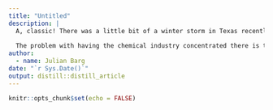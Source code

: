 ```yaml
---
title: "Untitled"
description: |
  A, classic! There was a little bit of a winter storm in Texas recently, remember? The one that knocked out electricity for most of the population. Well, guess what is also in Texas. Most of America's chemical industry. Because it is an attractive place for the chemical industry to be, where you can have your [chemical plants](https://en.wikipedia.org/wiki/West_Fertilizer_Company_explosion) [blow](https://www.npr.org/2019/11/27/783263942/massive-explosion-rips-through-texas-chemical-plant) [up](https://www.nbcnews.com/storyline/hurricane-harvey/harvey-danger-how-toxic-air-texas-chemical-plant-explosion-n797876) [without](https://www.reuters.com/article/us-chemicals-fire-tpc-portneches-idUSKBN1Y80HH) [significant](https://www.cnn.com/2014/04/22/us/west-texas-fertilizer-plant-explosion-investigation) [repercussions](https://www.texastribune.org/2018/03/30/arkema-disaster-harvey-regulations-texas-crosby/). The EPA there is a toothless tiger: it will help you clean up and communicate with the public that they are safe, but they do not actually have the resources--or legislation--in place to prosecute the perpetrators.
  
  The problem with having the chemical industry concentrated there is that the world is facing a [shortage](https://www.chemistryworld.com/news/polar-storm-paralyses-us-gulf-coast-petrochemical-sector/4013306.article) in [certain plastics](https://www.chemistryworld.com/news/polar-storm-paralyses-us-gulf-coast-petrochemical-sector/4013306.article). Not that I am a fan of plastics in the first place, but I do appreciate the irony. Lax regulations have led to the location of much of the chemical industry in Texas, a weak preparation of said plants for disasters, and to the devastating blackouts. Something, something, economically unsustainable etc.
author:
  - name: Julian Barg
date: "`r Sys.Date()`"
output: distill::distill_article
---
```


```r
knitr::opts_chunk$set(echo = FALSE)
```



